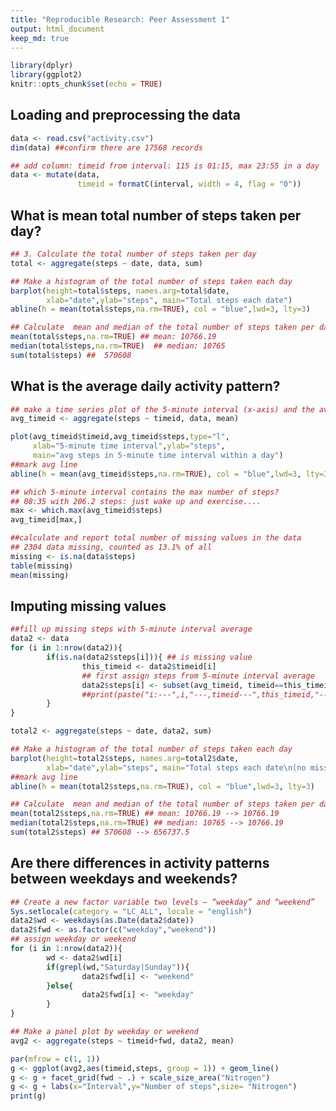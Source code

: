 ```yaml
---
title: "Reproducible Research: Peer Assessment 1"
output: html_document
keep_md: true
---
```


```r
library(dplyr)
library(ggplot2)
knitr::opts_chunk$set(echo = TRUE)
```

## Loading and preprocessing the data
```r
data <- read.csv("activity.csv")
dim(data) ##confirm there are 17568 records

## add column: timeid from interval: 115 is 01:15, max 23:55 in a day
data <- mutate(data,
               timeid = formatC(interval, width = 4, flag = "0"))
```

## What is mean total number of steps taken per day?
```r
## 3. Calculate the total number of steps taken per day
total <- aggregate(steps ~ date, data, sum)

## Make a histogram of the total number of steps taken each day
barplot(height=total$steps, names.arg=total$date,
        xlab="date",ylab="steps", main="Total steps each date")
abline(h = mean(total$steps,na.rm=TRUE), col = "blue",lwd=3, lty=3)

## Calculate  mean and median of the total number of steps taken per day
mean(total$steps,na.rm=TRUE) ## mean: 10766.19
median(total$steps,na.rm=TRUE)  ## median: 10765
sum(total$steps) ##  570608
```

## What is the average daily activity pattern?
```r
## make a time series plot of the 5-minute interval (x-axis) and the average number of steps taken, averaged across all days(y-axis)
avg_timeid <- aggregate(steps ~ timeid, data, mean)

plot(avg_timeid$timeid,avg_timeid$steps,type="l",
     xlab="5-minute time interval",ylab="steps", 
     main="avg steps in 5-minute time interval within a day")
##mark avg line
abline(h = mean(avg_timeid$steps,na.rm=TRUE), col = "blue",lwd=3, lty=3)

## which 5-minute interval contains the max number of steps?
## 08:35 with 206.2 steps: just wake up and exercise....
max <- which.max(avg_timeid$steps) 
avg_timeid[max,]

##calculate and report total number of missing values in the data
## 2304 data missing, counted as 13.1% of all
missing <- is.na(data$steps)
table(missing)
mean(missing)
```


## Imputing missing values
```r
##fill up missing steps with 5-minute interval average
data2 <- data
for (i in 1:nrow(data2)){
        if(is.na(data2$steps[i])){ ## is missing value
                this_timeid <- data2$timeid[i]
                ## first assign steps from 5-minute interval average
                data2$steps[i] <- subset(avg_timeid, timeid==this_timeid)$steps
                ##print(paste("i:---",i,"---,timeid---",this_timeid,"---,steps:",v))
        }
}

total2 <- aggregate(steps ~ date, data2, sum)

## Make a histogram of the total number of steps taken each day
barplot(height=total2$steps, names.arg=total2$date,
        xlab="date",ylab="steps", main="Total steps each date\n(no missing data)")
##mark avg line
abline(h = mean(total2$steps,na.rm=TRUE), col = "blue",lwd=3, lty=3)

## Calculate  mean and median of the total number of steps taken per day
mean(total2$steps,na.rm=TRUE) ## mean: 10766.19 --> 10766.19
median(total2$steps,na.rm=TRUE) ## median: 10765 --> 10766.19
sum(total2$steps) ## 570608 --> 656737.5
```

## Are there differences in activity patterns between weekdays and weekends?
```r
## Create a new factor variable two levels – “weekday” and “weekend” 
Sys.setlocale(category = "LC_ALL", locale = "english")
data2$wd <- weekdays(as.Date(data2$date))
data2$fwd <- as.factor(c("weekday","weekend"))
## assign weekday or weekend
for (i in 1:nrow(data2)){
        wd <- data2$wd[i]
        if(grepl(wd,"Saturday|Sunday")){
                data2$fwd[i] <- "weekend"
        }else{
                data2$fwd[i] <- "weekday"
        }
}

## Make a panel plot by weekday or weekend
avg2 <- aggregate(steps ~ timeid+fwd, data2, mean)

par(mfrow = c(1, 1))
g <- ggplot(avg2,aes(timeid,steps, group = 1)) + geom_line()
g <- g + facet_grid(fwd ~ .) + scale_size_area("Nitrogen")
g <- g + labs(x="Interval",y="Number of steps",size= "Nitrogen")
print(g)
```
